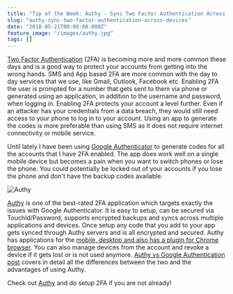 ```yaml
---
title: "Tip of the Week: Authy - Sync Two Factor Authentication Across Devices"
slug: "authy-sync-two-factor-authentication-across-devices"
date: "2018-05-21T00:00:00.000Z"
feature_image: "/images/authy.jpg"
tags: []
---
```


[Two Factor Authentication](https://en.wikipedia.org/wiki/Multi-factor_authentication) (2FA) is becoming more and more common these days and is a good way to protect your accounts from getting into the wrong hands. SMS and App based 2FA are more common with the day to day services that we use, like Gmail, Outlook, Facebook etc. Enabling 2FA the user is prompted for a number that gets sent to them via phone or generated using an application, in addition to the username and password, when logging in. Enabling 2FA protects your account a level further. Even if an attacker has your credentials from a data breach, they would still need access to your phone to log in to your account. Using an app to generate the codes is more preferable than using SMS as it does not require internet connectivity or mobile service.

Until lately I have been using [Google Authenticator](https://support.google.com/accounts/answer/1066447?hl=en&ref_topic=2954345) to generate codes for all the accounts that I have 2FA enabled. The app does work well on a single mobile device but becomes a pain when you want to switch phones or lose the phone. You could potentially be locked out of your accounts if you lose the phone and don't have the backup codes available.

![Authy](/images/authy_preview.png)

[Authy](https://authy.com/features/) is one of the best-rated 2FA application which targets exactly the issues with Google Authenticator. It is easy to setup, can be secured via TouchId/Password, supports encrypted backups and syncs across multiple applications and devices. Once setup any code that you add to your app gets synced through Authy servers and is all encrypted and secured. Authy has applications for the [mobile, desktop and also has a plugin for Chrome browser](https://authy.com/download/). You can also manage devices from the account and revoke a device if it gets lost or is not used anymore. [Authy vs Google Authentication post](https://authy.com/blog/authy-vs-google-authenticator/) covers in detail all the differences between the two and the advantages of using Authy.

Check out [Authy](https://authy.com/features/) and do setup 2FA if you are not already!